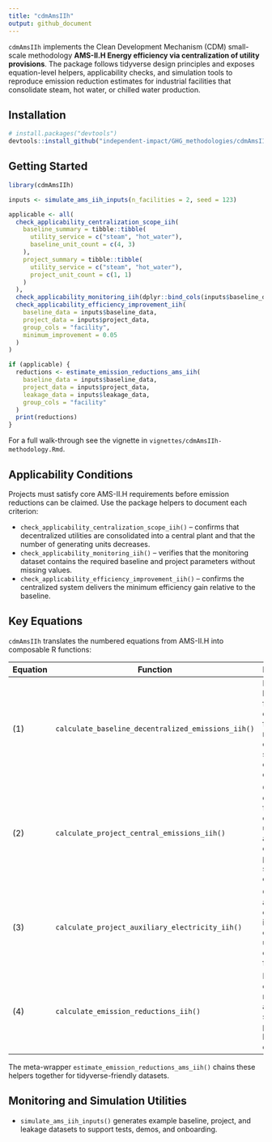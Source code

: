 ```yaml
---
title: "cdmAmsIIh"
output: github_document
---
```


`cdmAmsIIh` implements the Clean Development Mechanism (CDM) small-scale methodology **AMS-II.H Energy efficiency via centralization of utility provisions**. The package follows tidyverse design principles and exposes equation-level helpers, applicability checks, and simulation tools to reproduce emission reduction estimates for industrial facilities that consolidate steam, hot water, or chilled water production.

## Installation

``` r
# install.packages("devtools")
devtools::install_github("independent-impact/GHG_methodologies/cdmAmsIIh")
```

## Getting Started

``` r
library(cdmAmsIIh)

inputs <- simulate_ams_iih_inputs(n_facilities = 2, seed = 123)

applicable <- all(
  check_applicability_centralization_scope_iih(
    baseline_summary = tibble::tibble(
      utility_service = c("steam", "hot_water"),
      baseline_unit_count = c(4, 3)
    ),
    project_summary = tibble::tibble(
      utility_service = c("steam", "hot_water"),
      project_unit_count = c(1, 1)
    )
  ),
  check_applicability_monitoring_iih(dplyr::bind_cols(inputs$baseline_data, inputs$project_data)),
  check_applicability_efficiency_improvement_iih(
    baseline_data = inputs$baseline_data,
    project_data = inputs$project_data,
    group_cols = "facility",
    minimum_improvement = 0.05
  )
)

if (applicable) {
  reductions <- estimate_emission_reductions_ams_iih(
    baseline_data = inputs$baseline_data,
    project_data = inputs$project_data,
    leakage_data = inputs$leakage_data,
    group_cols = "facility"
  )
  print(reductions)
}
```

For a full walk-through see the vignette in `vignettes/cdmAmsIIh-methodology.Rmd`.

## Applicability Conditions

Projects must satisfy core AMS-II.H requirements before emission reductions can be claimed. Use the package helpers to document each criterion:

- `check_applicability_centralization_scope_iih()` – confirms that decentralized utilities are consolidated into a central plant and that the number of generating units decreases.
- `check_applicability_monitoring_iih()` – verifies that the monitoring dataset contains the required baseline and project parameters without missing values.
- `check_applicability_efficiency_improvement_iih()` – confirms the centralized system delivers the minimum efficiency gain relative to the baseline.

## Key Equations

`cdmAmsIIh` translates the numbered equations from AMS-II.H into composable R functions:

| Equation | Function | Description |
|----------|----------|-------------|
| (1) | `calculate_baseline_decentralized_emissions_iih()` | Multiplies baseline fuel use by emission factors and reports optional specific energy diagnostics. |
| (2) | `calculate_project_central_emissions_iih()` | Computes emissions from the centralized utility plant and optional project specific energy. |
| (3) | `calculate_project_auxiliary_electricity_iih()` | Converts auxiliary electricity into emissions using grid emission factors. |
| (4) | `calculate_emission_reductions_iih()` | Derives emission reductions after subtracting project and leakage emissions. |

The meta-wrapper `estimate_emission_reductions_ams_iih()` chains these helpers together for tidyverse-friendly datasets.

## Monitoring and Simulation Utilities

- `simulate_ams_iih_inputs()` generates example baseline, project, and leakage datasets to support tests, demos, and onboarding.
